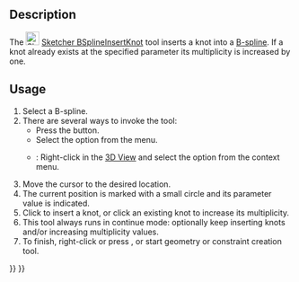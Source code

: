 <languages/>
<translate>

<!--T:1-->
{{Docnav
|[[Sketcher_BSplineDecreaseKnotMultiplicity|Decrease Knot Multiplicity]]
|[[Sketcher_JoinCurves|Join Curves]]
|[[Sketcher_Workbench|Sketcher]]
|IconL=Sketcher_BSplineDecreaseKnotMultiplicity.svg
|IconR=Sketcher_JoinCurves.svg‎
|IconC=Workbench_Sketcher.svg
}}

<!--T:2-->
{{GuiCommand
|Name=Sketcher BSplineInsertKnot
|MenuLocation=Sketch → B-Spline Tools → Insert Knot
|Workbenches=[[Sketcher_Workbench|Sketcher]]
|Version=0.20
|SeeAlso=[[Sketcher_BSplineIncreaseKnotMultiplicity|Sketcher BSplineIncreaseKnotMultiplicity]], [[Sketcher_BSplineDecreaseKnotMultiplicity|Sketcher BSplineDecreaseKnotMultiplicity]]
}}

==Description== <!--T:3--> 

<!--T:4-->
The [[Image:Sketcher_BSplineInsertKnot.svg|24px]] [[Sketcher_BSplineInsertKnot|Sketcher BSplineInsertKnot]] tool inserts a knot into a [[B-Splines|B-spline]]. If a knot already exists at the specified parameter its multiplicity is increased by one.

==Usage== <!--T:5--> 

<!--T:6-->
# Select a B-spline.
# There are several ways to invoke the tool:
#* Press the {{Button|[[File:Sketcher_BSplineInsertKnot.svg|16px]] [[Sketcher_BSplineInsertKnot|Insert Knot]]}} button.
#* Select the {{MenuCommand|Sketch → B-Spline Tools → [[Image:Sketcher_BSplineInsertKnot.svg|16px]] Insert Knot}} option from the menu.
#* {{Version|1.0}}: Right-click in the [[3D_View|3D View]] and select the {{MenuCommand|[[Image:Sketcher_BSplineInsertKnot.svg|16px]] Insert Knot}} option from the context menu.
# Move the cursor to the desired location.
# The current position is marked with a small circle and its parameter value is indicated.
# Click to insert a knot, or click an existing knot to increase its multiplicity.
# This tool always runs in continue mode: optionally keep inserting knots and/or increasing multiplicity values.
# To finish, right-click or press {{KEY|Esc}}, or start geometry or constraint creation tool.


<!--T:7-->
{{Docnav
|[[Sketcher_BSplineDecreaseKnotMultiplicity|Decrease Knot Multiplicity]]
|[[Sketcher_JoinCurves|Join Curves]]
|[[Sketcher_Workbench|Sketcher]]
|IconL=Sketcher_BSplineDecreaseKnotMultiplicity.svg
|IconR=Sketcher_JoinCurves.svg‎
|IconC=Workbench_Sketcher.svg
}}

</translate>
{{Sketcher_Tools_navi{{#translation:}}}}
{{Userdocnavi{{#translation:}}}}